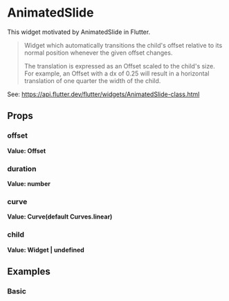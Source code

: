
<Meta of={Stories} />

# AnimatedSlide

This widget motivated by AnimatedSlide in Flutter.

> Widget which automatically transitions the child's offset relative to its normal position whenever the given offset changes.
>
> The translation is expressed as an Offset scaled to the child's size. For example, an Offset with a dx of 0.25 will result in a horizontal translation of one quarter the width of the child.

See: https://api.flutter.dev/flutter/widgets/AnimatedSlide-class.html

## Props

### offset

**Value: Offset**

### duration

**Value: number**

### curve

**Value: Curve(default Curves.linear)**

### child

**Value: Widget | undefined**

## Examples

### Basic

<Story of={Stories.Basic} />
